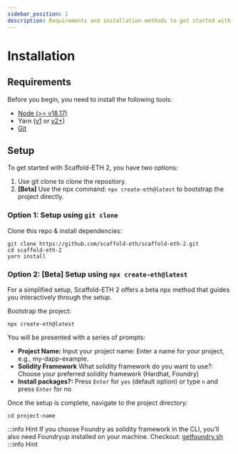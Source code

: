 ---
sidebar_position: 1
description: Requirements and installation methods to get started with Scaffold ETH-2.
---

# Installation

## Requirements

Before you begin, you need to install the following tools:

- [Node (>= v18.17)](https://nodejs.org/en/download/)
- Yarn ([v1](https://classic.yarnpkg.com/en/docs/install/) or [v2+](https://yarnpkg.com/getting-started/install))
- [Git](https://git-scm.com/downloads)

## Setup

To get started with Scaffold-ETH 2, you have two options:

1. Use git clone to clone the repository.
2. **[Beta]** Use the npx command: `npx create-eth@latest` to bootstrap the project directly.

### Option 1: Setup using `git clone`

Clone this repo & install dependencies:

```
git clone https://github.com/scaffold-eth/scaffold-eth-2.git
cd scaffold-eth-2
yarn install
```

### Option 2: [Beta] Setup using `npx create-eth@latest`

For a simplified setup, Scaffold-ETH 2 offers a beta npx method that guides you interactively through the setup.

Bootstrap the project:

```
npx create-eth@latest
```

You will be presented with a series of prompts:

- **Project Name:** Input your project name: Enter a name for your project, e.g., my-dapp-example.
- **Solidity Framework** What solidity framework do you want to use?: Choose your preferred solidity framework (Hardhat, Foundry)
- **Install packages?:** Press `Enter` for `yes` (default option) or type `n` and press `Enter` for no

Once the setup is complete, navigate to the project directory:

```
cd project-name
```

:::info Hint
If you choose Foundry as solidity framework in the CLI, you'll also need Foundryup installed on your machine.
Checkout: [getfoundry.sh](https://getfoundry.sh/)
:::info Hint
